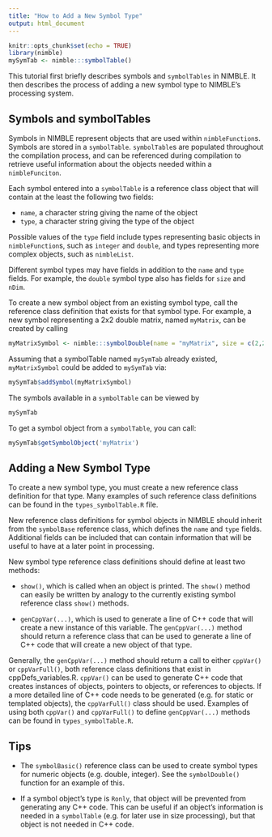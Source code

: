 ```yaml
---
title: "How to Add a New Symbol Type"
output: html_document
---
```


```r
knitr::opts_chunk$set(echo = TRUE)
library(nimble)
mySymTab <- nimble:::symbolTable()
```

This tutorial first briefly describes symbols and `symbolTables` in NIMBLE.  It then describes the process of adding a new symbol type to NIMBLE's processing system.

## Symbols and symbolTables

Symbols in NIMBLE represent objects that are used within `nimbleFunction`s.  Symbols are stored in a `symbolTable`.  `symbolTable`s are populated throughout the compilation process, and can be referenced during compilation to retrieve useful information about the objects needed within a `nimbleFunciton`.  

Each symbol entered into a `symbolTable` is a reference class object that will contain at the least the following two fields:

* `name`, a character string giving the name of the object
* `type`, a character string giving the type of the object

Possible values of the `type` field  include types representing basic objects in `nimbleFunction`s, such as `integer` and `double`, and types representing more complex objects, such as `nimbleList`. 

Different symbol types may have fields in addition to the `name` and `type` fields.  For example, the `double` symbol type also has fields for `size` and `nDim`.  

To create a new symbol object from an existing symbol type, call the reference class definition that exists for that symbol type.  For example, a new symbol representing a 2x2 double matrix, named `myMatrix`, can be created by calling
```r
myMatrixSymbol <- nimble:::symbolDouble(name = "myMatrix", size = c(2,2), nDim = 2)
```
Assuming that a symbolTable named `mySymTab` already existed, `myMatrixSymbol` could be added to `mySymTab` via:
```r
mySymTab$addSymbol(myMatrixSymbol)
```
The symbols available in a `symbolTable` can be viewed by
```r
mySymTab
```
To get a symbol object from a `symbolTable`, you can call:
```r
mySymTab$getSymbolObject('myMatrix')
```

## Adding a New Symbol Type

To create a new symbol type, you must create a new reference class definition for that type.  Many examples of such reference class definitions can be found in the `types_symbolTable.R` file.

New reference class definitions for symbol objects in NIMBLE should inherit from the `symbolBase` reference class, which defines the `name` and `type` fields.  Additional fields can be included that can contain information that will be useful to have at a later point in processing.  

New symbol type reference class definitions should define at least two methods:

* `show()`, which is called when an object is printed.  The `show()` method can easily be written by analogy to the currently existing symbol reference class `show()` methods.

* `genCppVar(...)`, which is used to generate a line of C++ code that will create a new instance of this variable.  The `genCppVar(...)` method should return a reference class that can be used to generate a line of C++ code that will create a new object of that type.

Generally, the `genCppVar(...)` method should return a call to either `cppVar()` or `cppVarFull()`, both reference class definitions that exist in cppDefs_variables.R.  `cppVar()` can be used to generate C++ code that creates instances of objects, pointers to objects, or references to objects.  If a more detailed line of C++ code needs to be generated (e.g. for static or templated objects), the `cppVarFull()` class should be used.  Examples of using both `cppVar()` and `cppVarFull()` to define `genCppVar(...)` methods can be found in `types_symbolTable.R`.

## Tips

* The `symbolBasic()` reference class can be used to create symbol types for numeric objects (e.g. double, integer).  See the `symbolDouble()` function for an example of this.

* If a symbol object's type is `Ronly`, that object will be prevented from generating any C++ code.  This can be useful if an object's information is needed in a `symbolTable` (e.g. for later use in size processing), but that object is not needed in C++ code.